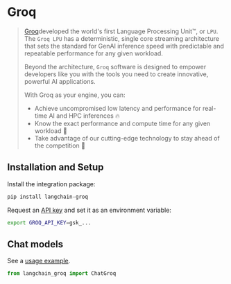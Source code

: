 # Groq

>[Groq](https://groq.com)developed the world's first Language Processing Unit™, or `LPU`. 
> The `Groq LPU` has a deterministic, single core streaming architecture that sets the standard 
> for GenAI inference speed with predictable and repeatable performance for any given workload.
>
>Beyond the architecture, `Groq` software is designed to empower developers like you with 
> the tools you need to create innovative, powerful AI applications. 
> 
>With Groq as your engine, you can:
>* Achieve uncompromised low latency and performance for real-time AI and HPC inferences 🔥
>* Know the exact performance and compute time for any given workload 🔮
>* Take advantage of our cutting-edge technology to stay ahead of the competition 💪


## Installation and Setup

Install the integration package:

```bash
pip install langchain-groq
```

Request an [API key](https://wow.groq.com) and set it as an environment variable:

```bash
export GROQ_API_KEY=gsk_...
```

## Chat models

See a [usage example](/docs/integrations/chat/groq).

```python
from langchain_groq import ChatGroq
```
